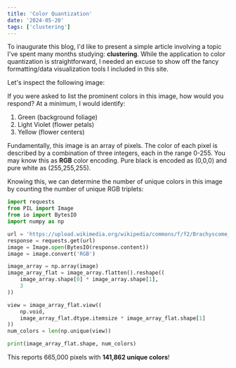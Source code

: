 ```yaml
---
title: 'Color Quantization'
date: '2024-05-20'
tags: ['clustering']
---
```


To inaugurate this blog, I'd like to present a simple article involving a topic I've spent
many months studying: **clustering**. While the application to color quantization is
straightforward, I needed an excuse to show off the fancy formatting/data visualization tools
I included in this site.

Let's inspect the following image:

<MdxImage 
    src='https://upload.wikimedia.org/wikipedia/commons/f/f2/Brachyscome_iberidifolia_Toucan_Tango_2zz.jpg'
    width={500}
    height={500}
    alt="Brachyscome iberidifolia"
/>

If you were asked to list the prominent colors in this image, how would you respond?
At a minimum, I would identify:

1. Green (background foliage)
2. Light Violet (flower petals)
3. Yellow (flower centers)

Fundamentally, this image is an array of pixels. The color of each pixel is described by
a combination of three integers, each in the range 0-255. You may know this as **RGB**
color encoding. Pure black is encoded as (0,0,0) and pure white as (255,255,255).

Knowing this, we can determine the number of unique colors in this image by counting the
number of unique RGB triplets:

```python title="python"
import requests
from PIL import Image
from io import BytesIO
import numpy as np

url = 'https://upload.wikimedia.org/wikipedia/commons/f/f2/Brachyscome_iberidifolia_Toucan_Tango_2zz.jpg'
response = requests.get(url)
image = Image.open(BytesIO(response.content))
image = image.convert('RGB')

image_array = np.array(image)
image_array_flat = image_array.flatten().reshape((
    image_array.shape[0] * image_array.shape[1],
    3
))

view = image_array_flat.view((
    np.void,
    image_array_flat.dtype.itemsize * image_array_flat.shape[1]
))
num_colors = len(np.unique(view))

print(image_array_flat.shape, num_colors)
```

This reports 665,000 pixels with **141,862 unique colors**!

<LazyPlot filePath='color-quantization/plotly_fig.json'/>